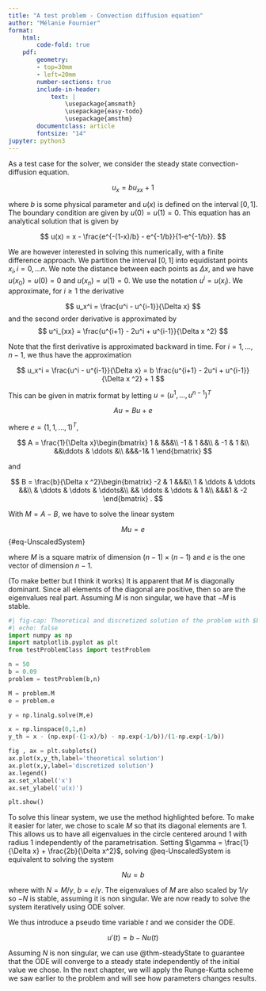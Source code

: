 ```yaml
---
title: "A test problem - Convection diffusion equation"
author: "Mélanie Fournier"
format: 
    html:
        code-fold: true
    pdf:
        geometry: 
        - top=30mm
        - left=20mm
        number-sections: true
        include-in-header: 
            text: |
                \usepackage{amsmath}
                \usepackage{easy-todo}
                \usepackage{amsthm}
        documentclass: article
        fontsize: "14"
jupyter: python3
---
```



As a test case for the solver, we consider the steady state convection-diffusion equation.

$$
    u_x = bu_{xx} + 1
$$

where $b$ is some physical parameter and $u(x)$ is defined on the interval $[0,1]$. The boundary condition are given by $u(0) = u(1) = 0$. This equation has an analytical solution that is given by

$$
u(x) = x - \frac{e^{-(1-x)/b} - e^{-1/b}}{1-e^{-1/b}}.
$$


We are however interested in solving this numerically, with a finite difference approach. We partition the interval $[0,1]$ into equidistant points $x_i, i = 0, \dots n$. We note the distance between each points as $\Delta x$, and we have $u(x_0) = u(0) = 0$ and $u(x_n) = u(1) = 0$. We use the notation $u^i = u(x_i)$. We approximate, for $i \geq 1$ the derivative 

$$
    u_x^i = \frac{u^i - u^{i-1}}{\Delta x}
$$
and the second order derivative is approximated by 
$$
    u^i_{xx} = \frac{u^{i+1} - 2u^i + u^{i-1}}{\Delta x ^2}
$$

Note that the first derivative is approximated backward in time. For $i = 1 , \dots , n-1$, we thus have the approximation 

$$
u_x^i =  \frac{u^i - u^{i-1}}{\Delta x}  = b \frac{u^{i+1} - 2u^i + u^{i-1}}{\Delta x ^2} + 1
$$

This can be given in matrix format by letting $u = (u^1,\dots, u^{n-1})^T$

$$
    Au = Bu + e
$$

where $e = (1,1,\dots , 1)^T$,

$$
A = \frac{1}{\Delta x}\begin{bmatrix}
    1 &  &&&\\
    -1 & 1 &&\\
    & -1 & 1 &\\
    &&\ddots & \ddots &\\
    &&&-1& 1 
\end{bmatrix}    
$$

and 

$$
B =  \frac{b}{\Delta x ^2}\begin{bmatrix}
    -2 & 1 &&&\\
    1 & \ddots & \ddots &&\\
    & \ddots & \ddots & \ddots&\\
    && \ddots & \ddots & 1 &\\
    &&&1 & -2  
\end{bmatrix} .
$$

With $M = A-B$, we have to solve the linear system 

$$
Mu = e
$$ {#eq-UnscaledSystem}

where $M$ is a square matrix of dimension $(n-1) \times (n-1)$ and $e$ is the one vector of dimension $n-1$.

:::{.remark}

(To make better but I think it works)
It is apparent that $M$ is diagonally dominant. Since all elements of the diagonal are positive, then so are the eigenvalues real part. Assuming $M$ is non singular, we have that $-M$ is stable.

:::



```python
#| fig-cap: Theoretical and discretized solution of the problem with $b = 0.09$, $n = 50$.
#| echo: false
import numpy as np
import matplotlib.pyplot as plt
from testProblemClass import testProblem

n = 50
b = 0.09
problem = testProblem(b,n)

M = problem.M
e = problem.e

y = np.linalg.solve(M,e)

x = np.linspace(0,1,n)
y_th = x - (np.exp(-(1-x)/b) - np.exp(-1/b))/(1-np.exp(-1/b))

fig , ax = plt.subplots()
ax.plot(x,y_th,label='theoretical solution')
ax.plot(x,y,label='discretized solution')
ax.legend()
ax.set_xlabel('x')
ax.set_ylabel('u(x)')

plt.show()
```




To solve this linear system, we use the method highlighted before. To make it easier for later, we chose to scale $M$ so that its diagonal elements are $1$. This allows us to have all eigenvalues in the circle centered around $1$ with radius $1$ independently of the parametrisation. Setting $\gamma = \frac{1}{\Delta x} + \frac{2b}{\Delta x^2}$, solving @eq-UnscaledSystem is equivalent to solving the system

$$
Nu = b
$$

where with $N = M/\gamma$, $b = e/\gamma$. The eigenvalues of $M$ are also scaled by $1/\gamma$ so $-N$ is stable, assuming it is non singular. We are now ready to solve the system iteratively using ODE solver. 

We thus introduce a pseudo time variable $t$ and we consider the ODE.

$$
u'(t) = b - Nu(t)
$$

Assuming $N$ is non singular, we can use @thm-steadyState to guarantee that the ODE will converge to a steady state independently of the initial value we chose. In the next chapter, we will apply the Runge-Kutta scheme we saw earlier to the problem and will see how parameters changes results.

